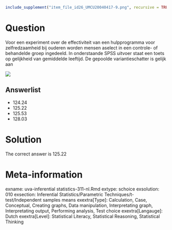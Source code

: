```r
include_supplement("item_file_id26_UMCU20040417-9.png", recursive = TRUE)
```
Question
========

Voor een experiment over de effectiviteit van een hulpprogramma voor zelfredzaamheid bij ouderen worden mensen aselect in een controle- of behandelde groep ingedeeld. In onderstaande SPSS uitvoer staat een toets op gelijkheid van gemiddelde leeftijd. De gepoolde variantieschatter is gelijk aan 

 ![](item_file_id26_UMCU20040417-9.png)

Answerlist
----------
* 124.24
* 125.22
* 125.53
* 128.03

Solution
========

The correct answer is  125.22 

Meta-information
================
exname: uva-inferential statistics-311-nl.Rmd 
extype: schoice 
exsolution: 010 
exsection: Inferential Statistics/Parametric Techniques/t-test/Independent samples means
exextra[Type]: Calculation, Case, Conceptual, Creating graphs, Data manipulation, Interpretating graph, Interpretating output, Performing analysis, Test choice 
exextra[Langauge]: Dutch 
exextra[Level]: Statistical Literacy, Statistical Reasoning, Statistical Thinking 
